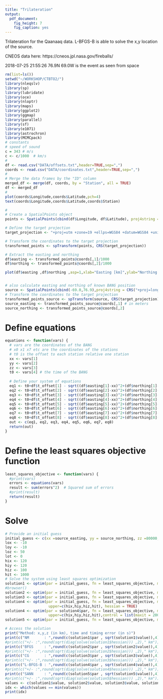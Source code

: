 ```yaml
---
title: "Trilateration"
output: 
  pdf_document: 
    fig_height: 7
    fig_caption: yes
---
```


Trilateration for the Qaanaaq data. L-BFGS-B is able to solve the x,y location of the source.

CNEOS data here: https://cneos.jpl.nasa.gov/fireballs/

2018-07-25 21:55:26	76.9N	69.0W is the event as seen from space

```r
rm(list=ls())
setwd("~/WORKSHOP/CTBTO2/")
library(nleqslv)
library(sp)
library(lubridate)
library(oce)
library(nloptr)
library(maps)
library(ggplot2)
library(ggmap)
library(parallel)
library(sf)
library(e1071)
library(astrochron)
library(MCMCpack)
# constants
# speed of sound
c = 343 # m/s
c <- c/1000  # km/s
#
df <- read.csv("DATA/offsets.txt",header=TRUE,sep=",")
coords <- read.csv("DATA/coordinates.txt",header=TRUE,sep=",")
#
# Merge the data frames by the "ID" column
merged_df <- merge(df, coords, by = "Station", all = TRUE)
df <- merged_df
#
plot(coords$Longitude,coords$Latitude,pch=4)
text(coords$Longitude,coords$Latitude,coords$Station)
```



```r

#
# Create a SpatialPoints object
points <- SpatialPoints(cbind(df$Longitude, df$Latitude), proj4string = CRS("+proj=longlat +ellps=WGS84"))

# Define the target projection
target_projection <- "+proj=utm +zone=19 +ellps=WGS84 +datum=WGS84 +units=m +no_defs"

# Transform the coordinates to the target projection
transformed_points <- spTransform(points, CRS(target_projection))

# Extract the easting and northing
df$easting <- transformed_points@coords[,1]/1000
df$northing <- transformed_points@coords[,2]/1000

plot(df$easting ,df$northing ,asp=1,xlab="Easting [km]",ylab="Northing [km]",pch=19,cex=0.5)


# also calculate easting and northing of known BANG position
source <- SpatialPoints(cbind(-69.0,76.9),proj4string = CRS("+proj=longlat +ellps=WGS84"))
# Transform the coordinates to the target projection
transformed_points_source <- spTransform(source, CRS(target_projection))
source_easting <- transformed_points_source@coords[,1] # in meters
source_northing <- transformed_points_source@coords[,2]
```


# Define equations
```r
equations <- function(vars) {
  # vars are the coordinates of the BANG
  # x0 x1 x7 etc are the coordinates of the stations
  # t0 is the offset to each station relative one station
  xx <- vars[1]
  yy <- vars[2]
  zz <- vars[3]
  t0 <- vars[4] # the time of the BANG
  
  # Define your system of equations
  eq1 <- t0+df$t_offset[1] - sqrt((df$easting[1]-xx)^2+(df$northing[1]-yy)^2+(0-zz)^2)/c
  eq2 <- t0+df$t_offset[2] - sqrt((df$easting[2]-xx)^2+(df$northing[2]-yy)^2+(0-zz)^2)/c
  eq3 <- t0+df$t_offset[3] - sqrt((df$easting[3]-xx)^2+(df$northing[3]-yy)^2+(0-zz)^2)/c
  eq4 <- t0+df$t_offset[4] - sqrt((df$easting[4]-xx)^2+(df$northing[4]-yy)^2+(0-zz)^2)/c
  eq5 <- t0+df$t_offset[5] - sqrt((df$easting[5]-xx)^2+(df$northing[5]-yy)^2+(0-zz)^2)/c
  eq6 <- t0+df$t_offset[6] - sqrt((df$easting[6]-xx)^2+(df$northing[6]-yy)^2+(0-zz)^2)/c
  eq7 <- t0+df$t_offset[7] - sqrt((df$easting[7]-xx)^2+(df$northing[7]-yy)^2+(0-zz)^2)/c
  eq8 <- t0+df$t_offset[8] - sqrt((df$easting[8]-xx)^2+(df$northing[8]-yy)^2+(0-zz)^2)/c
  out <- c(eq1, eq2, eq3, eq4, eq5, eq6, eq7, eq8)
  return(out)
}
```

# Define the least squares objective function
```r
least_squares_objective <- function(vars) {
  #print(vars)
  errors <- equations(vars)
  result <- sum(errors^2)  # Squared sum of errors
  #print(result)
  return(result)
}
```



# Solve
```r

# Provide an initial guess
initial_guess <- c(xx =source_easting, yy = source_northing, zz =80000, t0=299)  # Provide initial guesses for xx and yy
lox <- -10
loy <- -10
loz <- 50
lot <- 0
hix <- 120
hiy <- 120
hiz <- 100
hit <- 1000
# Solve the system using least squares optimization
solution1 <- optim(par = initial_guess, fn = least_squares_objective, method=c("Nelder-Mead"), hessian = TRUE)
#browser()
solution2 <- optim(par = initial_guess, fn = least_squares_objective, method=c("BFGS"), hessian = TRUE)
solution3 <- optim(par = initial_guess, fn = least_squares_objective, method=c("CG"), hessian = TRUE)
solution4 <- optim(par = initial_guess, fn = least_squares_objective, method=c("L-BFGS-B"), lower=c(lox,loy,loz,lot), 
                    upper=c(hix,hiy,hiz,hit), hessian = TRUE)
solution4 <- optim(par = solution4$par, fn = least_squares_objective, method=c("L-BFGS-B"), lower=c(lox,loy,loz,lot), 
                    upper=c(hix,hiy,hiz,hit),control = list(maxit = 20000, temp = 20), hessian = TRUE)
solution5 <- optim(par = initial_guess, fn = least_squares_objective, method=c("SANN"), hessian = TRUE)

# Access the solution
print("Method: x,y,z (in km), time and timing error (in s)")
print(c("NM       : ",round(c(solution1$par , sqrt(solution1$value)),4)))
#print(c("+/- :",round(sqrt(diag(solve(solution1$hessian))) ,2)," km"))
print(c("BFGS     : ",round(c(solution2$par , sqrt(solution2$value)),4)))
#print(c("+/- :",round(sqrt(diag(solve(solution2$hessian))) ,2)," km"))
print(c("CG       : ",round(c(solution3$par , sqrt(solution3$value)),4)))
#print(c("+/- :",round(sqrt(diag(solve(solution3$hessian))) ,2)," km"))
print(c("L-BFGS-B : ",round(c(solution4$par , sqrt(solution4$value)),4)))
#print(c("+/- :",round(sqrt(diag(solve(solution4$hessian))) ,2)," km"))
print(c("SANN     : ",round(c(solution5$par , sqrt(solution5$value)),4)))
#print(c("+/- :",round(sqrt(diag(solve(solution5$hessian))) ,2)," km"))
values <- c(solution1$value, solution2$value, solution3$value, solution4$value, solution5$value)
idx <- which(values == min(values))
print(idx)
```


